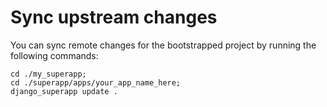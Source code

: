# Sync upstream changes

You can sync remote changes for the bootstrapped project by running the following commands:

```shell
cd ./my_superapp;
cd ./superapp/apps/your_app_name_here;
django_superapp update .
```

